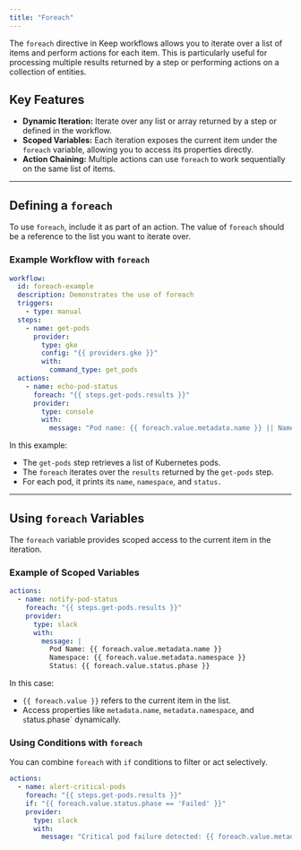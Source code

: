 ```yaml
---
title: "Foreach"
---
```


The `foreach` directive in Keep workflows allows you to iterate over a list of items and perform actions for each item. This is particularly useful for processing multiple results returned by a step or performing actions on a collection of entities.

## Key Features

- **Dynamic Iteration:** Iterate over any list or array returned by a step or defined in the workflow.
- **Scoped Variables:** Each iteration exposes the current item under the `foreach` variable, allowing you to access its properties directly.
- **Action Chaining:** Multiple actions can use `foreach` to work sequentially on the same list of items.

---

## Defining a `foreach`

To use `foreach`, include it as part of an action. The value of `foreach` should be a reference to the list you want to iterate over.

### Example Workflow with `foreach`

```yaml
workflow:
  id: foreach-example
  description: Demonstrates the use of foreach
  triggers:
    - type: manual
  steps:
    - name: get-pods
      provider:
        type: gke
        config: "{{ providers.gke }}"
        with:
          command_type: get_pods
  actions:
    - name: echo-pod-status
      foreach: "{{ steps.get-pods.results }}"
      provider:
        type: console
        with:
          message: "Pod name: {{ foreach.value.metadata.name }} || Namespace: {{ foreach.value.metadata.namespace }} || Status: {{ foreach.value.status.phase }}"
```

In this example:

- The `get-pods` step retrieves a list of Kubernetes pods.
- The `foreach` iterates over the `results` returned by the `get-pods` step.
- For each pod, it prints its `name`, `namespace`, and `status.`

---


## Using `foreach` Variables

The `foreach` variable provides scoped access to the current item in the iteration.

### Example of Scoped Variables

```yaml
actions:
  - name: notify-pod-status
    foreach: "{{ steps.get-pods.results }}"
    provider:
      type: slack
      with:
        message: |
          Pod Name: {{ foreach.value.metadata.name }}
          Namespace: {{ foreach.value.metadata.namespace }}
          Status: {{ foreach.value.status.phase }}

```

In this case:
- `{{ foreach.value }}` refers to the current item in the list.
- Access properties like `metadata.name`, `metadata.namespace`, and `s`tatus.phase` dynamically.


### Using Conditions with `foreach`

You can combine `foreach` with `if` conditions to filter or act selectively.

```yaml
actions:
  - name: alert-critical-pods
    foreach: "{{ steps.get-pods.results }}"
    if: "{{ foreach.value.status.phase == 'Failed' }}"
    provider:
      type: slack
      with:
        message: "Critical pod failure detected: {{ foreach.value.metadata.name }}"
```
